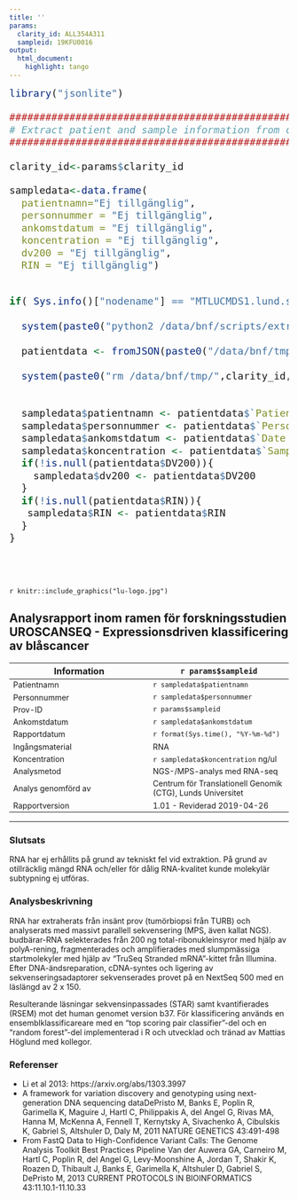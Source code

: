 ```yaml
---
title: ''
params:
  clarity_id: ALL354A311
  sampleid: 19KFU0016
output:
  html_document:
    highlight: tango
---
```



<style type="text/css">

body, td {
font-size: 14px;
}
code.r{
font-size: 18px;
}
pre {
font-size: 14px
}
</style>


```r

library("jsonlite")

#######################################################
# Extract patient and sample information from clarity if on region skåne server
#######################################################

clarity_id<-params$clarity_id

sampledata<-data.frame(
  patientnamn="Ej tillgänglig",
  personnummer = "Ej tillgänglig",
  ankomstdatum = "Ej tillgänglig",
  koncentration = "Ej tillgänglig",
  dv200 = "Ej tillgänglig",
  RIN = "Ej tillgänglig")


if( Sys.info()["nodename"] == "MTLUCMDS1.lund.skane.se"){
  
  system(paste0("python2 /data/bnf/scripts/extract_sample_info_from_clarity.py --sampleid ",clarity_id," --out ", "/data/bnf/tmp/",clarity_id,".json"))
  
  patientdata <- fromJSON(paste0("/data/bnf/tmp/",clarity_id,".json"))
  
  system(paste0("rm /data/bnf/tmp/",clarity_id,".json"))
  
  
  sampledata$patientnamn <- patientdata$`Patient Name`
  sampledata$personnummer <- patientdata$`Personal Identity Number`
  sampledata$ankomstdatum <- patientdata$`Date of arrival`
  sampledata$koncentration <- patientdata$`Sample concentration (ng/ul)`
  if(!is.null(patientdata$DV200)){
    sampledata$dv200 <- patientdata$DV200
  }
  if(!is.null(patientdata$RIN)){
   sampledata$RIN <- patientdata$RIN 
  }
}





```

`r knitr::include_graphics("lu-logo.jpg")`

## Analysrapport inom ramen för forskningsstudien UROSCANSEQ - Expressionsdriven klassificering av blåscancer




Information   | `r params$sampleid`
------------- | -------------
Patientnamn   | `r sampledata$patientnamn`
Personnummer  | `r sampledata$personnummer`
Prov-ID       | `r params$sampleid`
Ankomstdatum  | `r sampledata$ankomstdatum`
Rapportdatum  | `r format(Sys.time(), "%Y-%m-%d")`
Ingångsmaterial    | RNA
Koncentration  | `r sampledata$koncentration` ng/ul
Analysmetod   | NGS-/MPS-analys med RNA-seq
Analys genomförd av  | Centrum för Translationell Genomik (CTG), Lunds Universitet
Rapportversion  | 1.01 - Reviderad 2019-04-26

***

### Slutsats

RNA har ej erhållits på grund av tekniskt fel vid extraktion.
På grund av otillräcklig mängd RNA och/eller för dålig RNA-kvalitet kunde molekylär subtypning ej utföras.


### Analysbeskrivning

RNA har extraherats från insänt prov (tumörbiopsi från TURB) och analyserats med massivt parallell sekvensering (MPS, även kallat NGS). budbärar-RNA selekterades från 200 ng total-ribonukleinsyror med hjälp av polyA-rening, fragmenterades och amplifierades med slumpmässiga startmolekyler med hjälp av "TruSeq Stranded mRNA"-kittet från Illumina. Efter DNA-ändsreparation, cDNA-syntes och ligering av sekvenseringsadaptorer sekvenserades provet på en NextSeq 500 med en läslängd av 2 x 150.

Resulterande läsningar sekvensinpassades (STAR) samt kvantifierades (RSEM) mot det human genomet version b37. För klassificering används en ensemblklassificareare med en "top scoring pair classifier"-del och en "random forest"-del implementerad i R och utvecklad och tränad av Mattias Höglund med kollegor.

### Referenser
* Li et al 2013: https://arxiv.org/abs/1303.3997
* A framework for variation discovery and genotyping using next-generation DNA sequencing dataDePristo M, Banks E, Poplin R, Garimella K, Maguire J, Hartl C, Philippakis A, del Angel G, Rivas MA, Hanna M, McKenna A, Fennell T, Kernytsky A, Sivachenko A, Cibulskis K, Gabriel S, Altshuler D, Daly M, 2011 NATURE GENETICS 43:491-498
* From FastQ Data to High-Confidence Variant Calls: The Genome Analysis Toolkit Best Practices Pipeline Van der Auwera GA, Carneiro M, Hartl C, Poplin R, del Angel G, Levy-Moonshine A, Jordan T, Shakir K, Roazen D, Thibault J, Banks E, Garimella K, Altshuler D, Gabriel S, DePristo M, 2013 CURRENT PROTOCOLS IN BIOINFORMATICS 43:11.10.1-11.10.33

